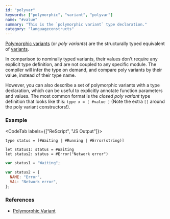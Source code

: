 ```yaml
---
id: "polyvar"
keywords: ["polymorphic", "variant", "polyvar"]
name: "#value"
summary: "This is the `polymorphic variant` type declaration."
category: "languageconstructs"
---
```


[Polymorphic variants](/docs/manual/latest/polymorphic-variant) (or _poly variants_) are the structurally typed equivalent of [variants](/docs/manual/latest/variant).

In comparison to nominally typed variants, their values don't require any explicit type definition, and are not coupled to any specific module. The compiler will infer the type on demand, and compare poly variants by their value, instead of their type name.

However, you can also describe a set of polymorphic variants with a type declaration, which can be useful to explicitly annotate function parameters and values. The most common format is the _closed poly variant_ type definition that looks like this: `type x = [ #value ]` (Note the extra `[]` around the poly variant constructors!).

### Example

<CodeTab labels={["ReScript", "JS Output"]}>

```res
type status = [#Waiting | #Running | #Error(string)]

let status1: status = #Waiting
let status2: status = #Error("Network error")
```

```js
var status1 = "Waiting";

var status2 = {
  NAME: "Error",
  VAL: "Network error",
};
```

</CodeTab>

### References

* [Polymorphic Variant](/docs/manual/latest/polymorphic-variant)
